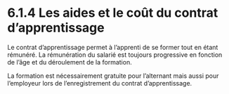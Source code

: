 # 6.1.4 Les aides et le coût du contrat d’apprentissage

Le contrat d’apprentissage permet à l’apprenti de se former tout en étant rémunéré. La rémunération du salarié est toujours progressive en fonction de l’âge et du déroulement de la formation.

La formation est nécessairement gratuite pour l’alternant mais aussi pour l’employeur lors de l’enregistrement du contrat d’apprentissage.




 

<CustomImage src={img} alt="College Life Students" />